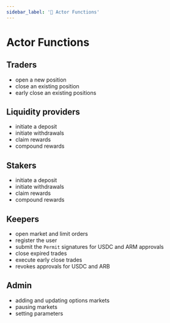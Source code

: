 ```yaml
---
sidebar_label: '👤 Actor Functions'
---
```

# Actor Functions

## Traders
- open a new position
- close an existing position
- early close an existing positions


## Liquidity providers
- initiate a deposit
- initiate withdrawals
- claim rewards
- compound rewards

## Stakers
- initiate a deposit
- initiate withdrawals
- claim rewards
- compound rewards

## Keepers
- open market and limit orders
- register the user
- submit the ```Permit``` signatures for USDC and ARM approvals
- close expired trades
- execute early close trades
- revokes approvals for USDC and ARB

## Admin
- adding and updating options markets
- pausing markets
- setting parameters

